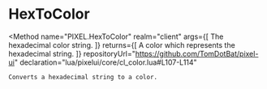 
# HexToColor
<Method
	name="PIXEL.HexToColor"
	realm="client"
	args={[
		<Argument type="string" name="hex">The hexadecimal color string.</Argument>
	]}
	returns={[
		<ReturnValue type="Color">A color which represents the hexadecimal string.</ReturnValue>
	]}
	repositoryUrl="https://github.com/TomDotBat/pixel-ui"
	declaration="lua/pixelui/core/cl_color.lua#L107-L114"
>
	Converts a hexadecimal string to a color.
</Method>